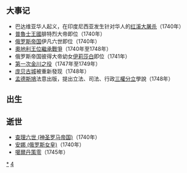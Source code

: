{{unreferenced|time=2018-09-20T08:25:51+00:00}}
{{DecadeTOC|1740}}

== 大事记 ==
* 巴达维亚华人起义，在印度尼西亚发生针对华人的[[红溪大屠杀|红溪大屠杀]]（1740年）
* [[普魯士王國|普魯士王國]]腓特烈大帝即位（1740年）
* [[俄罗斯帝国|俄罗斯帝国]]伊凡六世即位（1740年）
* [[奧地利王位繼承戰爭|奧地利王位繼承戰爭]]（1740年至1748年）
* 俄罗斯帝国彼得大帝幼女[[伊莉莎白_(俄罗斯女皇)|伊莉莎白]]即位（1741年）
* [[大金川之戰|第一次金川之役]]（1747年至1749年）
* [[庞贝|庞贝古城]]被重新發现（1748年）
* [[孟德斯鳩|孟德斯鳩]]法意出版，提出立法、司法、行政[[三權分立|三權分立]]學說（1748年）

== 出生 ==
== 逝世 ==
*[[查理六世_(神圣罗马帝国)|查理六世 (神圣罗马帝国)]]（1740年）
*[[安娜_(俄罗斯女皇)|安娜 (俄罗斯女皇)]]（1740年）
*[[噶爾丹策零|噶爾丹策零]]（1745年）
{{世紀|18}}

[[Category:1740年代|*]]
[[Category:18世纪各年代|4]]